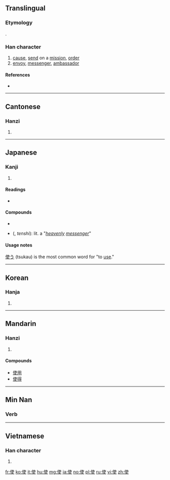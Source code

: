 {{also|便}}
==Translingual==
===Etymology===
{{Han compound|人|吏|ls=psc|c1=s|c2=p|alt1=亻}}.

===Han character===
{{Han char|rn=9|rad=人|as=06|sn=8|four=2520<sub>6</sub>|canj=人十中大 (OJLK)|ids=⿰[[亻]][[吏]]}}

# [[cause]], [[send]] on a [[mission]], [[order]]
# [[envoy]], [[messenger]], [[ambassador]]

====References====
* {{Han ref|kx=0101.050|dkj=00573|dj=0213.120|hdz=10145.020|uh=4F7F|ud=20351|bh=A8CF|bd=43215}}

----

==Cantonese==

===Hanzi===
{{yue-hanzi|jyut=|y=sai2, si2 si3}}

# {{defn|lang=yue|sort=人06}}

----

==Japanese==

===Kanji===
{{ja-kanji|grade=3|rs=人06}}

# {{defn|lang=ja|sort=人06}}

====Readings====
* {{ja-readings|on=[[し]] (shi)|kun=[[つか]] (tsuka)}}

====Compounds====
{{top2}}
* {{term|大使館||embassy|tr=たいしかん, taishikan|sc=Jpan|lang=ja}}
{{mid2}}
* {{l|ja|天使}} ({{l|ja|てんし}}, ''tenshi''): lit. a "''[[heavenly]] [[messenger]]''"
{{bottom}}

====Usage notes====
[[使う]] (tsukau) is the most common word for "to [[use]]."

----

==Korean==

===Hanja===
{{ko-hanja|hangeul=[[사]], [[시]]|rv=sa, si|mr=sa, si}}

# {{defn|lang=ko|sort=人06}}

----

==Mandarin==

===Hanzi===
{{cmn-hanzi|pin=[[shǐ]] ([[shi3]])|wg=shih<sup>3</sup>}}

# {{defn|lang=cmn|sort=人06}}
====Compounds====
* [[使用]]
* [[使得]]

----

==Min Nan==

===Verb===
{{nan-verb|ts|poj=sái, sú}}

----

==Vietnamese==

===Han character===
{{vi-hantu|[[sứ]], [[sử]], [[sửa]], [[thửa]]|rs=人06}}

# {{defn|lang=vi|sort=人06}}

[[fr:使]]
[[ko:使]]
[[it:使]]
[[hu:使]]
[[mg:使]]
[[ja:使]]
[[no:使]]
[[pl:使]]
[[ru:使]]
[[vi:使]]
[[zh:使]]